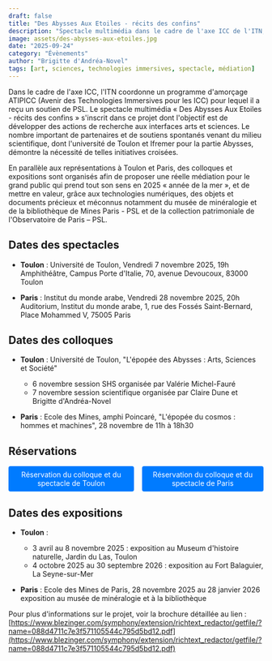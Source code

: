 ```yaml
---
draft: false
title: "Des Abysses Aux Etoiles - récits des confins"
description: "Spectacle multimédia dans le cadre de l'axe ICC de l'ITN, soutenu par PSL. Annonce des représentations à Toulon et Paris, ainsi que des colloques et expositions associés."
image: assets/des-abysses-aux-etoiles.jpg
date: "2025-09-24"
category: "Évènements"
author: "Brigitte d'Andréa-Novel"
tags: [art, sciences, technologies immersives, spectacle, médiation]
---
```


Dans le cadre de l'axe ICC, l'ITN coordonne un programme d'amorçage ATIPICC (Avenir des Technologies Immersives pour les ICC) pour lequel il a reçu un soutien de PSL. Le spectacle multimédia « Des Abysses Aux Etoiles - récits des confins » s'inscrit dans ce projet dont l'objectif est de développer des actions de recherche aux interfaces arts et sciences. Le nombre important de partenaires et de soutiens spontanés venant du milieu scientifique, dont l'université de Toulon et Ifremer pour la partie Abysses, démontre la nécessité de telles initiatives croisées.

En parallèle aux représentations à Toulon et Paris, des colloques et expositions sont organisés afin de proposer une réelle médiation pour le grand public qui prend tout son sens en 2025 « année de la mer », et de mettre en valeur, grâce aux technologies numériques, des objets et documents précieux et méconnus notamment du musée de minéralogie et de la bibliothèque de Mines Paris - PSL et de la collection patrimoniale de l'Observatoire de Paris – PSL.

## Dates des spectacles

- **Toulon** : Université de Toulon, Vendredi 7 novembre 2025, 19h  
  Amphithéâtre, Campus Porte d'Italie, 70, avenue Devoucoux, 83000 Toulon

- **Paris** : Institut du monde arabe, Vendredi 28 novembre 2025, 20h  
  Auditorium, Institut du monde arabe, 1, rue des Fossés Saint-Bernard, Place Mohammed V, 75005 Paris

## Dates des colloques

- **Toulon** : Université de Toulon, "L'épopée des Abysses : Arts, Sciences et Société"  
  - 6 novembre session SHS organisée par Valérie Michel-Fauré  
  - 7 novembre session scientifique organisée par Claire Dune et Brigitte d'Andréa-Novel

- **Paris** : Ecole des Mines, amphi Poincaré, "L'épopée du cosmos : hommes et machines", 28 novembre de 11h à 18h30

## Réservations

<div style="display: flex; gap: 1rem; margin: 1rem 0;">
  <a href="https://www.helloasso.com/associations/crescendo-apjm/evenements/des-abysses-aux-etoiles-recits-des-confins-creation-a-toulon" target="_blank" style="background-color: #007bff; color: white; padding: 0.5rem 1rem; text-decoration: none; border-radius: 0.25rem; text-align: center;">Réservation du colloque et du spectacle de Toulon</a>
  <a href="https://www.helloasso.com/associations/crescendo-apjm/evenements/des-abysses-aux-etoiles-recits-des-confins-premiere-diffusion-parisienne-1" target="_blank" style="background-color: #007bff; color: white; padding: 0.5rem 1rem; text-decoration: none; border-radius: 0.25rem; text-align: center;">Réservation du colloque et du spectacle de Paris</a>
</div>

## Dates des expositions

- **Toulon** :  
  - 3 avril au 8 novembre 2025 : exposition au Museum d'histoire naturelle, Jardin du Las, Toulon  
  - 4 octobre 2025 au 30 septembre 2026 : exposition au Fort Balaguier, La Seyne-sur-Mer

- **Paris** : Ecole des Mines de Paris, 28 novembre 2025 au 28 janvier 2026 exposition au musée de minéralogie et à la bibliothèque

Pour plus d'informations sur le projet, voir la brochure détaillée au lien :  
[https://www.blezinger.com/symphony/extension/richtext_redactor/getfile/?name=088d4711c7e3f571105544c795d5bd12.pdf](https://www.blezinger.com/symphony/extension/richtext_redactor/getfile/?name=088d4711c7e3f571105544c795d5bd12.pdf)
